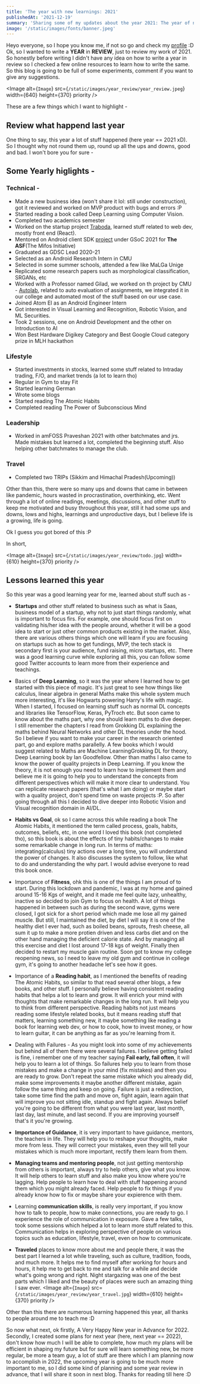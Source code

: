 ```yaml
---
title: 'The year with new learnings: 2021'
publishedAt: '2021-12-19'
summary: 'Sharing some of my updates about the year 2021: The year of new learnings'
image: '/static/images/fonts/banner.jpeg'
---
```


Heyo everyone, so I hope you know me, if not so go and check my [profile](https://iamsh4shank.me/) :D 
Ok, so I wanted to write a **YEAR** in **REVIEW**, just to review my work of 2021. So honestly before 
writing I didn't have any idea on how to write a year in review so I checked a few online resources to 
learn how to write the same. So this blog is going to be full of some experiments, comment if you want 
to give any suggestions.

<Image
  alt={`Image`}
  src={`/static/images/year_review/year_review.jpeg`}
  width={640}
  height={370}
  priority
/>  

These are a few things which I want to highlight - 

## Review what happend last year
One thing to say, this year a lot of stuff happened (here year == 2021 xD). So I thought why not round 
them up, round up all the ups and downs, good and bad. I won't bore you for sure -

## Some Yearly higlights - 

### Technical -

* Made a new business idea (won't share it lol: still under construction), got it reviewed and worked on MVP product with bugs and errors :P
* Started reading a book called Deep Learning using Computer Vision.
* Completed two academics semester
* Worked on the startup project [Traboda](https://traboda.com/), learned stuff related to web dev, mostly front end (React).
* Mentored on Android client SDK [project](https://summerofcode.withgoogle.com/archive/2021/projects/5246508378619904) under GSoC 2021 for **The ASF**(The Mifos Initiative)
* Graduated as GDSC Lead 2020-21
* Selected as an Android Research Intern in CMU
* Selected in some summer schools, attended a few like MaLGa Unige
* Replicated some research papers such as morphological classification, SRGANs, etc
* Worked with a Professor named Gilad, we worked on th project by CMU - [Autolab](https://autolabproject.com/), related to auto evaluation of assignments, we integrated it in our college and automated most of the stuff based on our use case. 
* Joined Atom EI as an Android Engineer Intern
* Got interested in Visual Learning and Recognition, Robotic Vision, and ML Securities.
* Took 2 sessions, one on Android Development and the other on Introduction to AI
* Won Best Hardware Digikey Category and Best Google Cloud category prize in MLH hackathon


### Lifestyle
* Started investments in stocks, learned some stuff related to Intraday trading, F/O, and market trends (a lot to learn tho)
* Regular in Gym to stay Fit
* Started learning German
* Wrote some blogs
* Started reading The Atomic Habits
* Completed reading The Power of Subconscious Mind

### Leadership 
* Worked in amFOSS Praveshan 2021 with other batchmates and jrs. Made mistakes but learned a lot, completed the beginning stuff. Also helping other batchmates to manage the club.

### Travel
* Completed two TRIPs (Sikkim and Himachal Pradesh(Upcoming))

Other than this, there were so many ups and downs that came in between like pandemic, hours wasted in procrastination, overthinking, etc. Went through a lot of online readings, meetings, 
discussions, and other stuff to keep me motivated and busy throughout this year, still it had some ups and downs, lows and highs, learnings and unproductive days, but I believe life is a growing, life is going. 

Ok I guess you got bored of this :P

In short, 

<Image
  alt={`Image`}
  src={`/static/images/year_review/todo.jpg`}
  width={610}
  height={370}
  priority
/>  

## Lessons learned this year

So this year was a good learning year for me, learned about stuff such as -

* **Startups** and other stuff related to business such as what is Saas, business model of a startup, why not to just start things randomly, what is important to focus firs. For example, one should focus first on validating his/her idea with the people around, whether it will
be a good idea to start or just other common products existing in the market. Also, there are various others things which one will learn if you are focusing on startups such as how to get fundings, MVP, the tech stack is secondary first is your audience, fund raising, micro startups, etc. There was a
good learning curve while exploring all this, you can follow some good Twitter accounts to learn more from their experience and teachings.


* Basics of **Deep Learning**, so it was the year where I learned how to get started with this piece of magic. It's just great to see how things like calculus, linear algebra in general Maths make this whole system much more interesting, it's like Hogwarts powering Harry's life with magic. When I started, I focused on learning stuff such as normal DL concepts
and libraries like TensorFlow, Keras, PyTroch etc. But soon came to know about the maths part, why one should learn maths to dive deeper. I still remember the chapters I read from Grokking DL explaining the maths behind Neural Networks and other DL theories under the hood.
So I believe if you want to make your career in the research oriented part, go and explore maths parallelly. A few books which I would suggest related to Maths are Machine LearningGrokking DL for theory, Deep Learning book by Ian Goodfellow. Other than maths I also came to know the power of quality projects in Deep Learning. If you know the theory, it is not enough you need to learn how to
implement them and believe me it is going to help you to understand the concepts from different perspectives which will make it more clear to understand. You can replicate research papers (that's what I am doing) or maybe start with a quality project, don't spend time on waste projects :P. So after going through all this I decided to dive deeper into Robotic Vision and Visual recognition domain in AI/DL.


* **Habits vs Goal**, ok so I came across this while reading a book The Atomic Habits, it mentioned the term called process, goals, habits, outcomes, beliefs, etc, in one word I loved this book (not completed tho), so this book is about the effects of tiny habits/changes to make some remarkable change in long run. In terms of maths: integrating(calculus) tiny actions over a long time, you will understand the power of changes. It also discusses the
system to follow, like what to do and understanding the why part. I would advise everyone to read this book once.


* Importance of **Fitness**, ohk this is one of the things I am proud of to start. During this lockdown and pandemic, I was at my home and gained around 15-16 Kgs of weight, and it made me feel quite lazy, unhealthy, inactive so decided to join Gym to focus on health. A lot of things happened in between such as during the second wave, gyms were closed, I got sick for a short period which made me lose all my gained muscle. But still, I maintained the diet, by diet I will say it 
is one of the healthy diet I ever had, such as boiled beans, sprouts, fresh cheese, all sum it up to make a more protien driven and less carbs diet and on the other hand managing the deficient calorie state. And by managing all this exercise and diet I lost around 17-18 kgs of weight. Finally then decided to restart my muscle gain routine. Soon got to know my college reopening news, so I need to leave my old gym and continue in college gym, it's going to another headache let's see how it goes.

* Importance of a **Reading habit**, as I mentioned the benefits of reading The Atomic Habits, so similar to that read several other blogs, a few books, and other stuff. I personally believe having consistent reading habits that helps a lot to learn and grow. It will enrich your mind with thoughts that make remarkable changes in the long run. It will help you to think from different perspective. Reading habits not just means reading some lifestyle related books, but it means reading stuff that matters, learning something new, it maybe something like
reading a book for learning web dev, or how to cook, how to invest money, or how to learn guitar, it can be anything as far as you're learning from it.
 
* Dealing with Failures - As you might look into some of my achievements but behind all of them there were several failures. I believe getting failed is fine, i remember one of my teacher saying **Fail early, fail often**, it will help you to learn a lot of things. So failures help you to learn from those mistakes and make a change in your mind (fix mistakes) and then you are ready to grow. Don't repeat the same mistake which you already did, make some improvements it maybe another different mistake, again follow the same thing and keep on going. Failure is just a redirection, take some time find the path and move on, fight again, learn again that will improve you not sitting idle, standup and fight again. Always belief you're going to be different from what you were last year, last month, last day, last minute, and last second. If you are improving yourself that's it you're growing.  

* **Importance of Guidance**, it is very important to have guidance, mentors, the teachers in life. They will help you to reshape your thoughts, make more from less. They will correct your mistakes, even they will tell your mistakes which is much more important, rectify them learn from them.

* **Managing teams and mentoring people**, not just getting mentorship from others is important, always try to help others, give what you know. It will help others to learn stuff and also make you know where you're lagging. Help people to learn how to deal with stuff happening around them which you might already faced. Help people to fix things if you already know how to fix or maybe share your expierence with them. 

* Learning **communication skills**, is really very important, if you know how to talk to people, how to make connections, you are ready to go. I experience the role of communication in exposure. Gave a few talks, took some sessions which helped a lot to learn more stuff related to this. Communication helps in exploring perspective of people on various topics such as education, lifestyle, travel, even on how to communicate.

* **Traveled** places to know more about me and people there, it was the best part I learned a lot while traveling, such as culture, tradition, foods, and much more. It helps me to find myself after working for hours and hours, it help me to get back to me and talk for a while and decide what's going wrong and right. Night stargazing was one of the best parts which I liked and the beauty of places were such an amazing thing I saw ever.
<Image
  alt={`Image`}
  src={`/static/images/year_review/year_travel.jpg`}
  width={610}
  height={370}
  priority
/>  

Other than this there are numerous learning happened this year, all thanks to people around me to teach me :D

So now what next, ok firstly, A Very Happy New year in Advance for 2022.  
Secondly, I created some plans for next year (here, next year == 2022), don't know how much I will be able to complete, how much my plans will be efficient in shaping my future but for sure will learn something new, 
be more regular, be more a team guy, a lot of stuff are there which I am planning now to accomplish in 2022, the upcoming year is going to be much more important to me, so I did some kind of planning and some year review in advance, that I will share it soon in next blog. Thanks for reading till here :D
